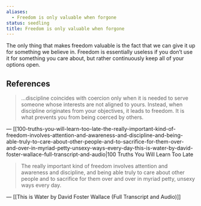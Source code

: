 ```yaml
---
aliases:
  - Freedom is only valuable when forgone
status: seedling
title: Freedom is only valuable when forgone
---
```

The only thing that makes freedom valuable is the fact that we can give it up for something we believe in. Freedom is essentially useless if you don’t use it for something you care about, but rather continuously keep all of your options open.

## References

> …discipline coincides with coercion only when it is needed to serve someone whose interests are not aligned to yours. Instead, when discipline originates from your objectives, it leads to freedom. It is what prevents you from being coerced by others.

— [[100-truths-you-will-learn-too-late-the-really-important-kind-of-freedom-involves-attention-and-awareness-and-discipline-and-being-able-truly-to-care-about-other-people-and-to-sacrifice-for-them-over-and-over-in-myriad-petty-unsexy-ways-every-day-this-is-water-by-david-foster-wallace-full-transcript-and-audio|100 Truths You Will Learn Too Late

> The really important kind of freedom involves attention and awareness and discipline, and being able truly to care about other people and to sacrifice for them over and over in myriad petty, unsexy ways every day.

— [[This is Water by David Foster Wallace (Full Transcript and Audio)]]
